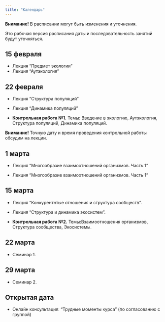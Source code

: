 ```yaml
---
title: "Календарь"
---
```


**Внимание!** В расписании могут быть изменения и уточнения.

Это рабочая версия расписания даты и последовательность занятий будут уточняться.



<!-- Версия для биологов -->


<!-- Расписание семинаров у каждой группы будет свое (см. страничку "Семинары") -->

<!-- ## 4 сентября 2024	среда (1 и 2 пары) -->
<!-- - В.М.Хайтов лекция "Вводные замечания к курсу, правила игры" -->
<!-- - В.М.Хайтов лекция "Предмет экологии" -->

<!-- ## 7 сентября 2024 суббота (1 и 2 пары) -->
<!-- - В.М.Хайтов лекция "Аутэкология" (1-я часть) -->
<!-- - В.М.Хайтов лекция "Аутэкология" (2-я часть) -->




<!-- ## 11 сентября 2024 среда (1-я пара) -->

<!-- - В.М.Хайтов лекция "Демэкология (структура популяций организмов)" -->



<!-- ## 14 сентября 2024 суббота (1 и 2 пары) -->
<!-- - В.М.Хайтов лекция "Демэкология (Продолжение)" -->
<!-- - В.М.Хайтов лекция "Динамика популяций" -->
<!-- - В.М.Хайтов лекция "Взаимоотношения организмов. Часть 1" -->

<!-- - *Начинаем самостоятельную работу №1* -->

<!-- - Открывается тест с задачами по *самостоятельной работе №1*, решение которых потребует освоения литературных источников. -->

<!-- - **At!** *Согласуем дату и время контрольной работы №1* Темы: Аутэкология, Структура популяций, Динамика популяций. -->

<!-- **Внимание!** Точную дату и время проведения контрольной работы надо обсудить на лекции. НЕ ЗАБУДЬТЕ!!! -->





<!-- ## 18 сентября 2024  среда (1-я пара) -->

<!-- - В.М.Хайтов лекция "Взаимоотношения организмов. Часть 2" -->


<!-- ## 21 сентября 2024  суббота (18:00 - 20:00) -->

<!-- - **Контрольная работа № 1** (Темы: Аутэкология, Структура популяций, Динамика популяций.) -->


<!-- ## 25 сентября 2024  среда (1-я пара) -->

<!-- - В.М.Хайтов лекция "Трофические связи" -->




<!-- **At!** *Это срок закрытия теста по самостоятельной работе №1* -->

<!-- - Открывается тест по самостоятельной рабте № 2. -->


<!-- ## 2 октября 2024 среда (1-я пара) -->

<!-- - В.М.Хайтов лекция "Конкурентные взаимоотношения" -->



<!-- ## 9 октября 2024 среда (1-я пара) -->

<!-- - В.М.Хайтов лекция "Симбиозы" -->



<!-- - **Согласуем дату и время контрольной работы №2** Темы:Взаимоотношения организмов, Структура сообщества, Экосистемы, Многообразие жизненных циклов. Работа должна пройти после лекций М. Ю Тиходеевой (см. ниже) -->


<!-- ## 16 октября 2024 среда (1-я пара) -->

<!-- - В.М.Хайтов лекция "Структура сообщества" -->

<!-- **- Закрывается тест по Самостоятельной работе № 1.** -->

<!-- ##  29  октября вторник (1 и 2 пары) -->

<!-- - М.Ю.Тиходеева лекция "Экосистемы" (2 пары) -->



<!-- ## С 5 ноября. Семинары. -->

<!-- 5-я, но, возможно, потом 4-я пара **по вторникам**. Каждая группа идет по своему маршруту (см. страничку *"Семинары"*) -->

<!-- ## 9 ноября -->

<!-- Закрывается тест по самостоятельной работе № 2. -->

<!-- ## Декабрь, по согласованию -->
<!-- - В. М. Хайтов. Консультация перед экзаменом "Трудные моменты курса" -->



<!-- Версия для биотехнологов -->

## 15 февраля
- Лекция "Предмет экологии"
- Лекция "Аутэкология"

## 22 февраля

- Лекция "Структура популяций"
- Лекция "Динамика популяций"


- **Контрольная работа №1.** Темы: Введение в экологию, Аутэкология, Структура популяций, Динамика популяций.

**Внимание!** Точную дату и время проведения контрольной работы обсудим на лекции.


## 1 марта

- Лекция "Многообразие взаимоотношений организмов. Часть 1"

- Лекция "Многообразие взаимоотношений организмов. Часть 1"



## 15 марта

<!-- - Лекция "Симбиозы" -->

- Лекция "Конкурентнтые отношения и структура сообществ ".

- Лекция "Структура и динамика экосистем".


- **Контрольная работа №2.** Темы:Взаимоотношения организмов, Структура сообщества, Экосистемы.


## 22 марта

- Семинар 1.


## 29 марта

- Семинар 2.

## Открытая дата

- Онлайн консультация: "Трудные моменты курса" (по согласованию с группой)







